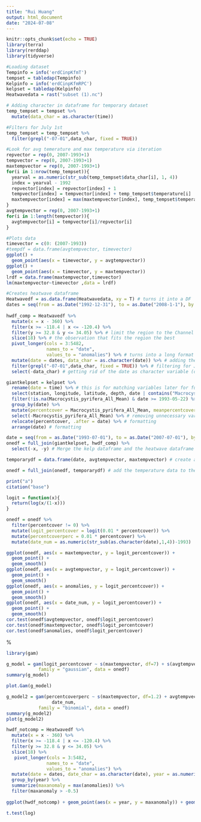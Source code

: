 ```yaml
---
title: "Rui Huang"
output: html_document
date: "2024-07-08"
---
```

```r
knitr::opts_chunk$set(echo = TRUE)
library(terra)
library(rerddap)
library(tidyverse)
```


```r
#Loading dataset
Tempinfo = info('erdCinpKfmT')
tempset = tabledap(Tempinfo)
Kelpinfo = info('erdCinpKfmRPC')
kelpset = tabledap(Kelpinfo)
Heatwavedata = rast("subset (1).nc")
```
```r
# Adding character in dataframe for temporary dataset
temp_tempset = tempset %>% 
  mutate(data_char = as.character(time))
```

```r
#Filters for July 1st
temp_tempset = temp_tempset %>% 
  filter(grepl("-07-01",data_char, fixed = TRUE))
```

```r
#Look for avg temerature and max temperature via iteration
repvector = rep(0, 2007-1993+1)
tempvector = rep(0, 2007-1993+1)
maxtempvector = rep(0, 2007-1993+1)
for(i in 1:nrow(temp_tempset)){
  yearval = as.numeric(str_sub(temp_tempset$data_char[i], 1, 4))
  index = yearval - 1992 
  repvector[index] = repvector[index] + 1
  tempvector[index] = tempvector[index] + temp_tempset$temperature[i]
  maxtempvector[index] = max(maxtempvector[index], temp_tempset$temperature[i])
}
avgtempvector = rep(0, 2007-1993+1)
for(i in 1:length(tempvector)){
  avgtempvector[i] = tempvector[i]/repvector[i]
}
```

```r
#Plots data
timevector = c(0: (2007-1993))
#tempdf = data.frame(avgtempvector, timevector)
ggplot() +
  geom_point(aes(x = timevector, y = avgtempvector))
ggplot() +
  geom_point(aes(x = timevector, y = maxtempvector))
lrdf = data.frame(maxtempvector,timevector)
lm(maxtempvector~timevector ,data = lrdf)
```

```r
#Creates heatwave dataframe
Heatwavedf = as.data.frame(Heatwavedata, xy = T) # turns it into a DF
dates = seq(from = as.Date("1992-12-31"), to = as.Date("2008-1-1"), by = "day") # creates dates for the dataframe
 
hwdf_comp = Heatwavedf %>%
  mutate(x = x - 360) %>% 
  filter(x >= -118.4 | x <= -120.4) %>% 
  filter(y >= 32.8 & y <= 34.05) %>% # limit the region to the Channel Islands
  slice(18) %>% # the observation that fits the region the best
  pivot_longer(cols = 3:5482,
               names_to = "date",
               values_to = "anomalies") %>% # turns into a long format
  mutate(date = dates, data_char = as.character(date)) %>% # adding the dates to the dataframe
  filter(grepl("-07-01",data_char, fixed = TRUE)) %>% # filtering for July 1st
  select(-data_char) # getting rid of the date as character variable (date as time is still there)
```


```r
giantkelpset = kelpset %>%
  rename(date = time) %>% # this is for matching variables later for full_join
  select(station, longitude, latitude, depth, date | contains("Macrocystis_pyrifera")) %>% 
  filter(!is.na(Macrocystis_pyrifera_All_Mean) & date >= 1993-05-22) %>% # now we have all the actual values for giant kelp cover within the time frame of the temperature dataset
  group_by(date) %>% 
  mutate(percentcover = Macrocystis_pyrifera_All_Mean, meanpercentcover = mean(percentcover), meandepth = mean(depth)) %>% # make the percent cover easier to type and take the average of it across all locations
  select(-Macrocystis_pyrifera_All_Mean) %>% # removing unnecessary variables 
  relocate(percentcover, .after = date) %>% # formatting
  arrange(date) # formatting

```

```r
date = seq(from = as.Date("1993-07-01"), to = as.Date("2007-07-01"), by = "year")
onedf = full_join(giantkelpset, hwdf_comp) %>% 
  select(-x, -y) # Merge the kelp dataframe and the heatwave dataframe and get rid of lat/lon for the heatwave df

temporarydf = data.frame(date, avgtempvector, maxtempvector) # create a dataframe out of the temperature and time vectors

onedf = full_join(onedf, temporarydf) # add the temperature data to the one dataframe
```
```r
print("a")
citation("base")
```
```r
logit = function(x){
  return(log(x/(1-x)))
}

onedf = onedf %>% 
  filter(percentcover != 0) %>% 
  mutate(logit_percentcover = logit(0.01 * percentcover)) %>% 
  mutate(percentcoverperc = 0.01 * percentcover) %>% 
  mutate(date_num = as.numeric(str_sub(as.character(date),1,4))-1993)
```


```r
ggplot(onedf, aes(x = maxtempvector, y = logit_percentcover)) +
  geom_point() +
  geom_smooth()
ggplot(onedf, aes(x = avgtempvector, y = logit_percentcover)) +
  geom_point() +
  geom_smooth()
ggplot(onedf, aes(x = anomalies, y = logit_percentcover)) +
  geom_point() +
  geom_smooth()
ggplot(onedf, aes(x = date_num, y = logit_percentcover)) +
  geom_point() +
  geom_smooth()
cor.test(onedf$avgtempvector, onedf$logit_percentcover)
cor.test(onedf$maxtempvector, onedf$logit_percentcover)
cor.test(onedf$anomalies, onedf$logit_percentcover)
```

%
```r
library(gam)

```

```r
g_model = gam(logit_percentcover ~ s(maxtempvector, df=7) + s(avgtempvector, df =4) + s(anomalies, df = 2) + date_num,
            family = "gaussian", data = onedf)
summary(g_model)
```

```r
plot.Gam(g_model)
```
```r
g_model2 = gam(percentcoverperc ~ s(maxtempvector, df=1.2) + avgtempvector + s(anomalies, df = 1.3)+
                 date_num,
            family = "binomial", data = onedf)
summary(g_model2)
plot(g_model2)
```

```r
hwdf_notcomp = Heatwavedf %>% 
  mutate(x = x - 360) %>% 
  filter(x >= -118.4 | x <= -120.4) %>% 
  filter(y >= 32.8 & y <= 34.05) %>%
  slice(18) %>% 
   pivot_longer(cols = 3:5482,
               names_to = "date",
               values_to = "anomalies") %>% 
  mutate(date = dates, date_char = as.character(date), year = as.numeric(format(date, '%Y'))) %>% 
  group_by(year) %>% 
  summarize(maxanomaly = max(anomalies)) %>% 
  filter(maxanomaly > -0.5)
  
ggplot(hwdf_notcomp) + geom_point(aes(x = year, y = maxanomaly)) + geom_smooth(aes(x = year, y = maxanomaly)) 
```

```r
t.test(log)
```

